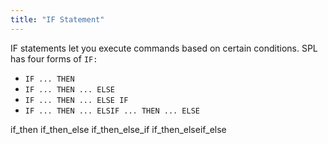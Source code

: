 ```yaml
---
title: "IF Statement"
---
```


<div id="if_statement" class="registered_link"></div>


IF statements let you execute commands based on certain conditions. SPL has four forms of `IF:`

  - `IF ... THEN`
  - `IF ... THEN ... ELSE`
  - `IF ... THEN ... ELSE IF`
  - `IF ... THEN ... ELSIF ... THEN ... ELSE`

<div class="toctree" data-maxdepth="3">

if_then if_then_else if_then_else_if if_then_elseif_else

</div>
